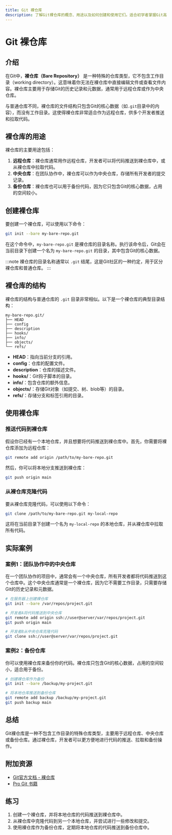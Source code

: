 ```yaml
---
title: Git 裸仓库
description: 了解Git裸仓库的概念、用途以及如何创建和使用它们。适合初学者掌握Git高级操作。
---
```


# Git 裸仓库

## 介绍

在Git中，**裸仓库（Bare Repository）** 是一种特殊的仓库类型，它不包含工作目录（working directory）。这意味着你无法在裸仓库中直接编辑文件或查看文件内容。裸仓库主要用于存储Git的历史记录和元数据，通常用于远程仓库或作为中央仓库。

与普通仓库不同，裸仓库的文件结构只包含Git的核心数据（如`.git`目录中的内容），而没有工作目录。这使得裸仓库非常适合作为远程仓库，供多个开发者推送和拉取代码。

## 裸仓库的用途

裸仓库的主要用途包括：

1. **远程仓库**：裸仓库通常用作远程仓库，开发者可以将代码推送到裸仓库中，或从裸仓库中拉取代码。
2. **中央仓库**：在团队协作中，裸仓库可以作为中央仓库，存储所有开发者的提交记录。
3. **备份仓库**：裸仓库也可以用于备份代码，因为它只包含Git的核心数据，占用的空间较小。

## 创建裸仓库

要创建一个裸仓库，可以使用以下命令：

```bash
git init --bare my-bare-repo.git
```

在这个命令中，`my-bare-repo.git` 是裸仓库的目录名称。执行该命令后，Git会在当前目录下创建一个名为 `my-bare-repo.git` 的目录，其中包含Git的核心数据。

:::note
裸仓库的目录名称通常以 `.git` 结尾，这是Git社区的一种约定，用于区分裸仓库和普通仓库。
:::

## 裸仓库的结构

裸仓库的结构与普通仓库的 `.git` 目录非常相似。以下是一个裸仓库的典型目录结构：

```
my-bare-repo.git/
├── HEAD
├── config
├── description
├── hooks/
├── info/
├── objects/
└── refs/
```

- **HEAD**：指向当前分支的引用。
- **config**：仓库的配置文件。
- **description**：仓库的描述文件。
- **hooks/**：Git钩子脚本的目录。
- **info/**：包含仓库的额外信息。
- **objects/**：存储Git对象（如提交、树、blob等）的目录。
- **refs/**：存储分支和标签引用的目录。

## 使用裸仓库

### 推送代码到裸仓库

假设你已经有一个本地仓库，并且想要将代码推送到裸仓库中。首先，你需要将裸仓库添加为远程仓库：

```bash
git remote add origin /path/to/my-bare-repo.git
```

然后，你可以将本地分支推送到裸仓库：

```bash
git push origin main
```

### 从裸仓库克隆代码

要从裸仓库克隆代码，可以使用以下命令：

```bash
git clone /path/to/my-bare-repo.git my-local-repo
```

这将在当前目录下创建一个名为 `my-local-repo` 的本地仓库，并从裸仓库中拉取所有代码。

## 实际案例

### 案例1：团队协作中的中央仓库

在一个团队协作的项目中，通常会有一个中央仓库，所有开发者都将代码推送到这个仓库中。这个中央仓库通常是一个裸仓库，因为它不需要工作目录，只需要存储Git的历史记录和元数据。

```bash
# 在服务器上创建裸仓库
git init --bare /var/repos/project.git

# 开发者A将代码推送到中央仓库
git remote add origin ssh://user@server/var/repos/project.git
git push origin main

# 开发者B从中央仓库克隆代码
git clone ssh://user@server/var/repos/project.git
```

### 案例2：备份仓库

你可以使用裸仓库来备份你的代码。裸仓库只包含Git的核心数据，占用的空间较小，适合用于备份。

```bash
# 创建裸仓库作为备份
git init --bare /backup/my-project.git

# 将本地仓库推送到备份仓库
git remote add backup /backup/my-project.git
git push backup main
```

## 总结

Git裸仓库是一种不包含工作目录的特殊仓库类型，主要用于远程仓库、中央仓库或备份仓库。通过裸仓库，开发者可以更方便地进行代码的推送、拉取和备份操作。

## 附加资源

- [Git官方文档 - 裸仓库](https://git-scm.com/book/en/v2/Git-on-the-Server-Getting-Git-on-a-Server)
- [Pro Git 书籍](https://git-scm.com/book/en/v2)

## 练习

1. 创建一个裸仓库，并将本地仓库的代码推送到裸仓库中。
2. 从裸仓库中克隆代码到另一个本地仓库，并尝试进行一些修改和提交。
3. 使用裸仓库作为备份仓库，定期将本地仓库的代码推送到备份仓库中。
